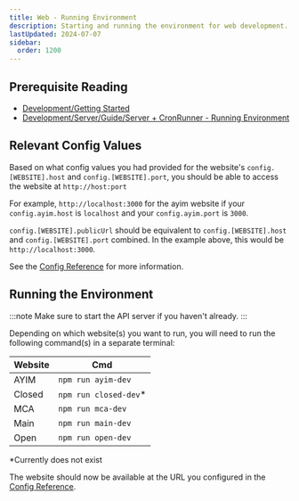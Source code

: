 ```yaml
---
title: Web - Running Environment
description: Starting and running the environment for web development.
lastUpdated: 2024-07-07
sidebar:
  order: 1200
---
```


## Prerequisite Reading

* [Development/Getting Started](../../..)
* [Development/Server/Guide/Server + CronRunner - Running Environment](../../../server/guide/server-running-environment)

## Relevant Config Values

Based on what config values you had provided for the website's `config.[WEBSITE].host` and `config.[WEBSITE].port`, you should be able to access the website at `http://host:port`

For example, `http://localhost:3000` for the ayim website if your `config.ayim.host` is `localhost` and your `config.ayim.port` is `3000`.

`config.[WEBSITE].publicUrl` should be equivalent to `config.[WEBSITE].host` and `config.[WEBSITE].port` combined. In the example above, this would be `http://localhost:3000`.

See the [Config Reference](../config) for more information.

## Running the Environment

:::note
Make sure to start the API server if you haven't already.
:::

Depending on which website(s) you want to run, you will need to run the following command(s) in a separate terminal:

| Website | Cmd                    |
| ------- | ---------------------- |
| AYIM    | `npm run ayim-dev`     |
| Closed  | `npm run closed-dev`\* |
| MCA     | `npm run mca-dev`      |
| Main    | `npm run main-dev`     |
| Open    | `npm run open-dev`     |

\*Currently does not exist

The website should now be available at the URL you configured in the [Config Reference](../config).
